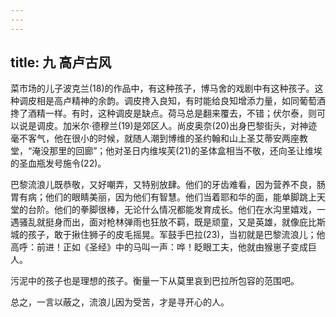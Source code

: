 ```yaml
---
---
---
```

title: 九 高卢古风
---





菜市场的儿子波克兰(18)的作品中，有这种孩子，博马舍的戏剧中有这种孩子。这种调皮相是高卢精神的余韵。调皮搀入良知，有时能给良知增添力量，如同葡萄酒搀了酒精一样。有时，这种调皮是缺点。荷马总是翻来覆去，不错；伏尔泰，则可以说是调皮。加米尔·德穆兰(19)是郊区人。尚皮奥奈(20)出身巴黎街头，对神迹毫不客气，他在很小的时候，就随人潮到博维的圣约翰和山上圣艾蒂安两座教堂，“淹没那里的回廊”；他对圣日内维埃芙(21)的圣体盒相当不敬，还向圣让维埃的圣血瓶发号施令(22)。

巴黎流浪儿既恭敬，又好嘲弄，又特别放肆。他们的牙齿难看，因为营养不良，肠胃有病；他们的眼睛美丽，因为他们有智慧。他们当着耶和华的面，能单脚跳上天堂的台阶。他们的拳脚很棒，无论什么情况都能发育成长。他们在水沟里嬉戏，一遇骚乱就挺身而出，面对枪林弹雨也狂放不羁，既是顽童，又是英雄，就像庇比斯城的孩子，敢于揪住狮子的皮毛摇晃。军鼓手巴拉(23)，当初就是巴黎流浪儿；他高呼：前进！正如《圣经》中的马叫一声：哗！眨眼工夫，他就由猴崽子变成巨人。

污泥中的孩子也是理想的孩子。衡量一下从莫里哀到巴拉所包容的范围吧。

总之，一言以蔽之，流浪儿因为受苦，才是寻开心的人。
